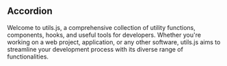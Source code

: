 ## Accordion

Welcome to utils.js, a comprehensive collection of utility functions, components, hooks, and useful tools for developers. Whether you're working on a web project, application, or any other software, utils.js aims to streamline your development process with its diverse range of functionalities.
